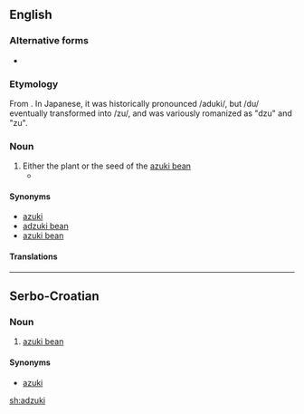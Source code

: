 ==English==
{{wikipedia|Adzuki bean|adzuki}}

===Alternative forms===
* {{l|en|adzuki bean}}

===Etymology===
From {{etyl|ja|en}} {{m|ja|小豆|tr=azuki}}. In Japanese, it was historically pronounced /aduki/, but /du/ eventually transformed into /zu/, and was variously romanized as "dzu" and "zu".

===Noun===
{{en-noun}}

# Either the plant or the seed of the [[azuki bean]]
#* {{quote-book|2003|Carla Emery|The Encyclopedia of Country Living|url=http://books.google.com/books?id=8vqp_XLfNKYC|edition=9th ed.|page=289|isbn=157061377X
|passage='''Adzukis''' need 118 days to start bearing.}}

====Synonyms====
* [[azuki]]
* [[adzuki bean]]
* [[azuki bean]]

====Translations====
{{trans-see|azuki bean}}

----

==Serbo-Croatian==

===Noun===
{{sh-noun|r|g=m|адзуки}}

# [[azuki bean]]

====Synonyms====
* [[azuki#Serbo-Croatian|azuki]]

[[sh:adzuki]]